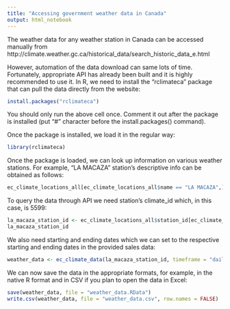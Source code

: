 ```yaml
---
title: "Accessing government weather data in Canada"
output: html_notebook
---
```


The weather data for any weather station in Canada can be accessed manually from http://climate.weather.gc.ca/historical_data/search_historic_data_e.html

However, automation of the data download can same lots of time. Fortunately, appropriate API has already been built and it is highly recommended to use it. In R, we need to install the "rclimateca" package that can pull the data directly from the website:
```r
install.packages("rclimateca")
```

You should only run the above cell once. Comment it out after the package is installed (put "#" character before the install.packages() command).

Once the package is installed, we load it in the regular way:
```r
library(rclimateca)
```

Once the package is loaded, we can look up information on various weather stations. For example, "LA MACAZA" station's descriptive info can be obtained as follows:
```r
ec_climate_locations_all[ec_climate_locations_all$name == "LA MACAZA",]
```

To query the data through API we need station's climate_id which, in this case, is 5599:
```r
la_macaza_station_id <- ec_climate_locations_all$station_id[ec_climate_locations_all$name == "LA MACAZA"]
la_macaza_station_id
```

We also need starting and ending dates which we can set to the respective starting and ending dates in the provided sales data: 
```r
weather_data <- ec_climate_data(la_macaza_station_id, timeframe = "daily", start = "2013-12-02", end = "2018-02-28")
```

We can now save the data in the appropriate formats, for example, in the native R format and in CSV if you plan to open the data in Excel:
```r
save(weather_data, file = "weather_data.RData")
write.csv(weather_data, file = "weather_data.csv", row.names = FALSE)
```


